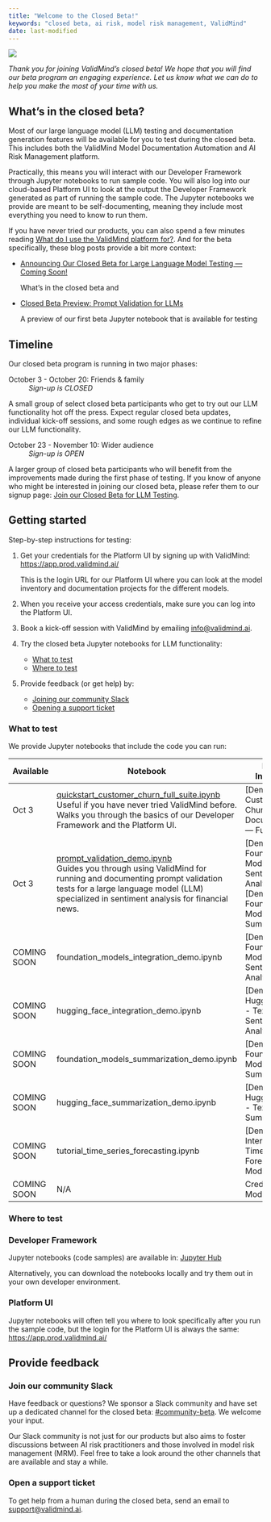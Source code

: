 ```yaml
---
title: "Welcome to the Closed Beta!"
keywords: "closed beta, ai risk, model risk management, ValidMind"
date: last-modified
---
```


![](closed-beta-banner.png)

_Thank you for joining ValidMind's closed beta! We hope that you will find our beta program an engaging experience. Let us know what we can do to help you make the most of your time with us._

## What’s in the closed beta?

Most of our large language model (LLM) testing and documentation generation features will be available for you to test during the closed beta. This includes both the ValidMind Model Documentation Automation and AI Risk Management platform. 

Practically, this means you will interact with our Developer Framework through Jupyter notebooks to run sample code. You will also log into our cloud-based Platform UI to look at the output the Developer Framework generated as part of running the sample code. The Jupyter notebooks we provide are meant to be self-documenting, meaning they include most everything you need to know to run them. 

If you have never tried our products, you can also spend a few minutes reading [What do I use the ValidMind platform for?](get-started.qmd#what-do-i-use-the-validmind-platform-for). And for the beta specifically, these blog posts provide a bit more context:

- [Announcing Our Closed Beta for Large Language Model Testing — Coming Soon!](https://validmind.com/announcing-validminds-closed-beta-coming-soon/)
   
   What's in the closed beta and 
- [Closed Beta Preview: Prompt Validation for LLMs](https://validmind.com/closed-beta-preview-prompt-validation-for-llms/)
   
   A preview of our first beta Jupyter notebook that is available for testing

## Timeline 

Our closed beta program is running in two major phases:

October 3 - October 20: Friends & family
: _Sign-up is CLOSED_ 

A small group of select closed beta participants who get to try out our LLM functionality hot off the press. Expect regular closed beta updates, individual kick-off sessions, and some rough edges as we continue to refine our LLM functionality. 

October 23 - November 10: Wider audience
: _Sign-up is OPEN_ 

A larger group of closed beta participants who will benefit from the improvements made during the first phase of testing. If you know of anyone who might be interested in joining our closed beta, please refer them to our signup page: [Join our Closed Beta for LLM Testing](join-closed-beta.qmd).

## Getting started

Step-by-step instructions for testing: 

<!--- TO DO Do we need the OW folks to follow this step? --->
1. Get your credentials for the Platform UI by signing up with ValidMind: <https://app.prod.validmind.ai/>
   
   This is the login URL for our Platform UI where you can look at the model inventory and documentation projects for the different models. 

2. When you receive your access credentials, make sure you can log into the Platform UI.

3. Book a kick-off session with ValidMind by emailing <info@validmind.ai>.

4. Try the closed beta Jupyter notebooks for LLM functionality: 
   
   - [What to test](#what-to-test)
   - [Where to test](#where-to-test)

5. Provide feedback (or get help) by:
   
   - [Joining our community Slack](#join-our-community-slack)
   - [Opening a support ticket](#support)

### What to test

We provide Jupyter notebooks that include the code you can run: 

| Available | Notebook | Model Inventory |
|-----------|----------|-----------------|
| Oct 3 | [quickstart_customer_churn_full_suite.ipynb](../notebooks/quickstart_customer_churn_full_suite.ipynb)<br>Useful if you have never tried ValidMind before. Walks you through the basics of our Developer Framework and the Platform UI. | [Demo] Customer Churn Model Documentation — Full Suite
| Oct 3 | [prompt_validation_demo.ipynb](../notebooks/llm/)<br>Guides you through using ValidMind for running and documenting prompt validation tests for a large language model (LLM) specialized in sentiment analysis for financial news. | [Demo] Foundation Model - Text Sentiment Analysis or [Demo] Foundation Model - Text Summarization
| COMING SOON | foundation_models_integration_demo.ipynb | [Demo] Foundation Model - Text Sentiment Analysis
| COMING SOON | hugging_face_integration_demo.ipynb | [Demo] Hugging Face - Text Sentiment Analysis
| COMING SOON | foundation_models_summarization_demo.ipynb | [Demo] Foundation Model - Text Summarization
| COMING SOON | hugging_face_summarization_demo.ipynb | [Demo] Hugging Face - Text Summarization
| COMING SOON | tutorial_time_series_forecasting.ipynb | [Demo] Interest Rate Time Series Forecasting Model
| COMING SOON | N/A | Credit Risk Model


### Where to test

### Developer Framework

Jupyter notebooks (code samples) are available in: [Jupyter Hub](https://jupyterhub.validmind.ai) 

Alternatively, you can download the notebooks locally and try them out in your own developer environment.

### Platform UI

Jupyter notebooks will often tell you where to look specifically after you run the sample code, but the login for the Platform UI is always the same: <https://app.prod.validmind.ai/> 

<!--- TO DO Explain model inventory and the models we provide (vs documentation project). Or do a mini product tour? --->

## Provide feedback
 
### Join our community Slack

Have feedback or questions? We sponsor a Slack community and have set up a dedicated channel for the closed beta: [#community-beta](https://validmind.slack.com/archives/C05TVKK1L30). We welcome your input.

Our Slack community is not just for our products but also aims to foster discussions between AI risk practitioners and those involved in model risk management (MRM). Feel free to take a look around the other channels that are available and stay a while. 

### Open a support ticket

To get help from a human during the closed beta, send an email to <support@validmind.ai>.

<!--- 
## FAQ

TBD
--->
